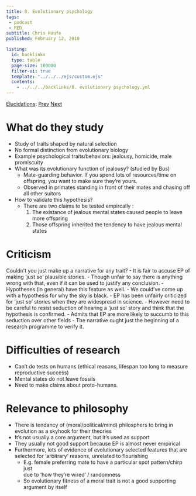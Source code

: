 ```yaml
---
title: 8. Evolutionary psychology
tags: 
 - podcast
 - RED
subtitle: Chris Haufe
published: February 12, 2010

listing:
  id: backlinks
  type: table
  page-size: 100000
  filter-ui: true
  template: "../../../ejs/custom.ejs"
  contents:
    - ../../../backlinks/8. evolutionary psychology.yml
---
```


[Elucidations](/docs/phil/elucidations/Elucidations.html): [Prev](/docs/phil/elucidations/7. Nature and ethics.html) [Next](/docs/phil/elucidations/9. Metaphor.html)

# What do they study
- Study of traits shaped by natural selection
- No formal distinction from evolutionary biology
- Example psychological traits/behaviors: jealousy, homicide, male promiscuity
- What was its evolutionary function of jealousy? (studied by Bus)
    - Mate-guarding behavior. If you spend lots of resources/time on offspring, 
      you want to make sure they're yours.
    - Observed in primates standing in front of their mates and chasing off all 
      other suitors
- How to validate this hypothesis?
    - There are two claims to be tested empircally :
      1. The existance of jealous mental states caused people to leave more 
         offspring
      2. Those offspring inherited the tendency to have jealous mental states

# Criticism
Couldn't you just make up a narrative for any trait?
- It is fair to accuse EP of making 'just so' plausible stories.
- Though unfair to say there is anything wrong with that, even if it can be used 
  to justify any conclusion.
- Hypotheses (in general) have this feature as well.
    - We could've come up with a hypothesis for why the sky is black.
- EP has been unfairly criticized for 'just so' stories when they are widespread 
  in science.
- However need to be careful to resist seduction of hearing a 'just so' story 
  and think that the hypothesis is confirmed.
- Admits that EP are more likely to succumb to this seduction over other fields
- The narrative ought just the beginning of a research programme to verify it.

# Difficulties of research
- Can't do tests on humans (ethical reasons, lifespan too long to measure 
  reproductive success)
- Mental states do not leave fossils
- Need to make claims about proto-humans.

# Relevance to philosophy
- There is tendancy of (moral/political/mind) philosphers to bring in evolution 
  as a skyhook for their theories
- It's not usually a core argument, but it's used as support
- They usually not good support because EP is almost never empirical
- Furthermore, lots of evidence of evolutionary selected features that are 
  selected for 'arbitrary' reasons, unrelated to flourishing
    - E.g. female preferring mate to have a particular spot pattern/chirp just  
      due to 'how they're wired' / randomness
    - So evolutionary fitness of a moral trait is not a good supporting argument 
      by itself
